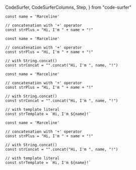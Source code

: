   CodeSurfer,
  CodeSurferColumns,
  Step,
} from "code-surfer"

<CodeSurfer>

```tsx showNumbers title="Concatenation with Template literals"
const name = 'Marceline'

// concatenation with '+' operator
const strPlus = "Hi, I'm " + name + "!"
```

```tsx title="Concatenation with Template literals"
const name = 'Marceline'

// concatenation with '+' operator
const strPlus = "Hi, I'm " + name + "!"

// with String.concat()
const strConcat = "".concat("Hi, I'm ", name, "!")
```

```tsx title="Concatenation with Template literals"
const name = 'Marceline'

// concatenation with '+' operator
const strPlus = "Hi, I'm " + name + "!"

// with String.concat()
const strConcat = "".concat("Hi, I'm ", name, "!")

// with template literal
const strTemplate = `Hi, I'm ${name}!`
```

```tsx 10[21,38] title="Concatenation with Template literals"
const name = 'Marceline'

// concatenation with '+' operator
const strPlus = "Hi, I'm " + name + "!"

// with String.concat()
const strConcat = "".concat("Hi, I'm ", name, "!")

// with template literal
const strTemplate = `Hi, I'm ${name}!`
```

</CodeSurfer>
